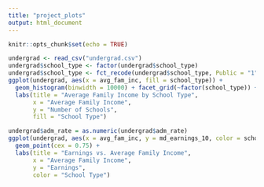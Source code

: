 ```yaml
---
title: "project_plots"
output: html_document
---
```


```r
knitr::opts_chunk$set(echo = TRUE)
```

```r
undergrad <- read_csv("undergrad.csv")
undergrad$school_type <- factor(undergrad$school_type)
undergrad$school_type <- fct_recode(undergrad$school_type, Public = "1", PrivateNonProfit = "2", PrivateForProfit = "3")
ggplot(undergrad, aes(x = avg_fam_inc, fill = school_type)) + 
  geom_histogram(binwidth = 10000) + facet_grid(~factor(school_type)) +
  labs(title = "Average Family Income by School Type",
       x = "Average Family Income",
       y = "Number of Schools",
       fill = "School Type")
```


```r
undergrad$adm_rate = as.numeric(undergrad$adm_rate)
ggplot(undergrad, aes(x = avg_fam_inc, y = md_earnings_10, color = school_type)) + 
  geom_point(cex = 0.75) +
  labs(title = "Earnings vs. Average Family Income",
       x = "Average Family Income",
       y = "Earnings",
       color = "School Type")
```
